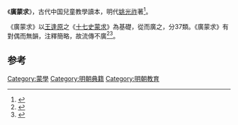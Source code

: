 《'''廣蒙求'''》，古代中国兒童教學讀本，明代[[姚光祚|姚光祚]]著<ref name="传统语文教育教材论: 暨蒙学书目和书影 1992 p. ">{{cite book | title=传统语文教育教材论: 暨蒙学书目和书影 | publisher=上海教育出版社 | year=1992 | isbn=978-7-5320-2726-2 | url=https://books.google.com.hk/books?id=IjSGAAAAIAAJ | language=zh | access-date=2021-09-01 | page=64 | archive-date=2021-09-08 | archive-url=https://web.archive.org/web/20210908213436/https://books.google.com.hk/books?id=IjSGAAAAIAAJ | dead-url=no }}</ref>。

《廣蒙求》以[[王令|王逢原]]之《[[十七史蒙求|十七史蒙求]]》為基礎，從而廣之，分37類。《廣蒙求》有對偶而無韻，注釋簡略，故流傳不廣<ref name="中国古籍编撰史 2006 p. ">{{cite book | title=中国古籍编撰史 | publisher=武汉大学出版社 | series=研究生教學用書 | year=2006 | isbn=978-7-307-04980-2 | url=https://books.google.com.hk/books?id=M6eEAAAAIAAJ | language=zh | access-date=2021-09-01 | page=544 | archive-date=2021-09-01 | archive-url=https://web.archive.org/web/20210901055936/https://books.google.com.hk/books?id=M6eEAAAAIAAJ | dead-url=no }}</ref><ref name="传统语文教育初探 1973 p. ">{{cite book | title=传统语文教育初探 | publisher=中國語文學社 | series=語文彙編 | year=1973 | url=https://books.google.com.hk/books?id=XKMmAAAAMAAJ | language=zh | access-date=2021-09-01 | page=59 | archive-date=2021-09-01 | archive-url=https://web.archive.org/web/20210901055813/https://books.google.com.hk/books?id=XKMmAAAAMAAJ | dead-url=no }}</ref>。

==参考==
{{reflist}}
{{Pub-stub}}
[[Category:蒙學|Category:蒙學]]
[[Category:明朝典籍|Category:明朝典籍]]
[[Category:明朝教育|Category:明朝教育]]